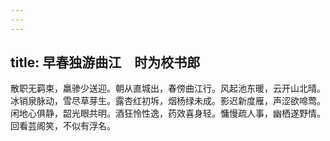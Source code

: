 ```yaml
---
---
---
```

title: 早春独游曲江　时为校书郎
---



散职无羁束，羸骖少送迎。朝从直城出，春傍曲江行。风起池东暖，云开山北晴。冰销泉脉动，雪尽草芽生。露杏红初坼，烟杨绿未成。影迟新度雁，声涩欲啼莺。闲地心俱静，韶光眼共明。酒狂怜性逸，药效喜身轻。慵慢疏人事，幽栖遂野情。回看芸阁笑，不似有浮名。